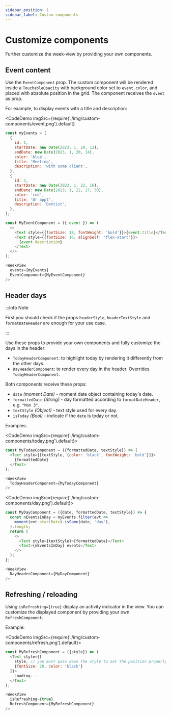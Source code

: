 ```yaml
---
sidebar_position: 1
sidebar_label: Custom components
---
```


# Customize components

Further customize the week-view by providing your own components.


## Event content

Use the `EventComponent` prop. The custom component will be rendered inside a `TouchableOpacity` with background color set to `event.color`, and placed with absolute position in the grid. The component receives the `event` as prop.

For example, to display events with a title and description:

<CodeDemo
  imgSrc={require('./img/custom-components/event.png').default}
>

```js title="Custom EventComponent"
const myEvents = [
  {
    id: 1,
    startDate: new Date(2023, 1, 20, 12),
    endDate: new Date(2023, 1, 20, 14),
    color: 'blue',
    title: 'Meeting',
    description: 'with some client',
  },
  {
    id: 2,
    startDate: new Date(2023, 1, 22, 16),
    endDate: new Date(2023, 1, 22, 17, 30),
    color: 'red',
    title: 'Dr appt',
    description: 'Dentist',
  },
];

const MyEventComponent = ({ event }) => (
  <>
    <Text style={{fontSize: 18, fontWeight: 'bold'}}>{event.title}</Text>
    <Text style={{fontSize: 16, alignSelf: 'flex-start'}}>
      {event.description}
    </Text>
  </>
);

<WeekView
  events={myEvents}
  EventComponent={MyEventComponent}
/>
```

</CodeDemo>


## Header days

:::info Note

First you should check if the props `headerStyle`, `headerTextStyle` and `formatDateHeader` are enough for your use case.

:::


Use these props to provide your own components and fully customize the days in the header:
* `TodayHeaderComponent`: to highlight today by rendering it differently from the other days.
* `DayHeaderComponent`: to render every day in the header. Overrides `TodayHeaderComponent`.

Both components receive these props:
* `date` _(moment Date)_ - moment date object containing today's date.
* `formattedDate` _(String)_ - day formatted according to `formatDateHeader`, e.g. `"Mon 3"`.
* `textStyle` _(Object)_ - text style used for every day.
* `isToday` _(Bool)_ - indicate if the `date` is today or not.

Examples:

<CodeDemo imgSrc={require('./img/custom-components/today.png').default}>

```js title="Highlight today"
const MyTodayComponent = ({formattedDate, textStyle}) => (
  <Text style={[textStyle, {color: 'black', fontWeight: 'bold'}]}>
    {formattedDate}
  </Text>
);

<WeekView
  TodayHeaderComponent={MyTodayComponent}
/>
```

</CodeDemo>


<CodeDemo imgSrc={require('./img/custom-components/day.png').default}>

```js title="Display amount of events"
const MyDayComponent = ({date, formattedDate, textStyle}) => {
  const nEventsInDay = myEvents.filter(evt =>
    moment(evt.startDate).isSame(date, 'day'),
  ).length;
  return (
    <>
      <Text style={textStyle}>{formattedDate}</Text>
      <Text>{nEventsInDay} events</Text>
    </>
  );
};

<WeekView
  DayHeaderComponent={MyDayComponent}
/>
```

</CodeDemo>



## Refreshing / reloading

Using `isRefreshing={true}` display an activity indicator in the view. You can customize the displayed component by providing your own `RefreshComponent`.

Example:

<CodeDemo imgSrc={require('./img/custom-components/refresh.png').default}>

```js title="Display text when loading"
const MyRefreshComponent = ({style}) => (
  <Text style={[
    style, // you must pass down the style to set the position properly
    {fontSize: 20, color: 'black'}
  ]}>
    Loading...
  </Text>
);

<WeekView
  isRefreshing={true}
  RefreshComponent={MyRefreshComponent}
/>
```

</CodeDemo>
